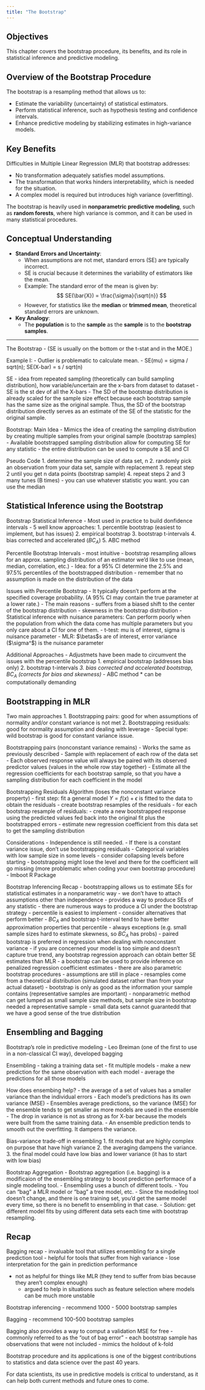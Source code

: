 ```yaml
---
title: "The Bootstrap"
---
```


## Objectives

This chapter covers the bootstrap procedure, its benefits, and its role in statistical inference and predictive modeling.


## Overview of the Bootstrap Procedure

The bootstrap is a resampling method that allows us to:

- Estimate the variability (uncertainty) of statistical estimators.
- Perform statistical inference, such as hypothesis testing and confidence intervals.
- Enhance predictive modeling by stabilizing estimates in high-variance models.

## Key Benefits

Difficulties in Multiple Linear Regression (MLR) that bootstrap addresses:

- No transformation adequately satisfies model assumptions.
- The transformation that works hinders interpretability, which is needed for the situation.
- A complex model is required but introduces high variance (overfitting).

The bootstrap is heavily used in **nonparametric predictive modeling**, such as **random forests**, where high variance is common, and it can be used in many statistical procedures.


## Conceptual Understanding

- **Standard Errors and Uncertainty**:
  - When assumptions are not met, standard errors (SE) are typically incorrect.
  - SE is crucial because it determines the variability of estimators like the mean.
  - Example: The standard error of the mean is given by:
    $$
    SE(\bar{X}) = \frac{\sigma}{\sqrt{n}}
    $$
  - However, for statistics like the **median** or **trimmed mean**, theoretical standard errors are unknown.

- **Key Analogy**:
  - The **population** is to the **sample** as the **sample** is to the **bootstrap samples**.

---

The Bootstrap
- (SE is usually on the bottom or the t-stat and in the MOE.)

Example I:
- Outlier is problematic to calculate mean.
- SE(mu) = sigma / sqrt(n); SE(X-bar) = s / sqrt(n)

SE
- idea from repeated sampling (theoretically can build sampling distribution), how variable/uncertain are the x-bars from dataset to dataset
- SE is the st dev of all the X-bars
- The SD of the bootstrap distribution is already scaled for the sample size effect because each bootstrap sample has the same size as the original sample. Thus, the SD of the bootstrap distribution directly serves as an estimate of the SE of the statistic for the original sample.

Bootstrap: Main Idea
- Mimics the idea of creating the sampling distribution by creating multiple samples from your original sample (bootstrap samples)
- Available bootstrapped sampling distribution allow for computing SE for any statistic
- the entire distribution can be used to compute a SE and CI

Pseudo Code
1. determine the sample size of data set, n
2. randomly pick an observation from your data set, sample with replacement
3. repeat step 2 until you get n data points (bootstrap sample)
4. repeat steps 2 and 3 many tunes (B times)
- you can use whatever statistic you want. you can use the median



## Statistical Inference using the Bootstrap

Bootstrap Statistical Inference
- Most used in practice to build donfidence intervals
- 5 well know approaches:
  1. percentile bootstrap (easiest to implement, but has issues)
  2. empirical bootstrap
  3. bootstrap t-intervals
  4. bias corrected and accelerated ($BC_A$)
  5. ABC method
  
Percentile Bootstrap Intervals
- most intuitive
- bootstrap resampling allows for an approx. sampling distribution of an estimator we'd like to use (mean, median, correlation, etc.)
- Idea: for a 95% CI determine the 2.5% and 97.5% percentiles of the bootstrapped distribution
- remember that no assumption is made on the distribution of the data

Issues with Percentile Bootstrap
- It typically doesn't perform at the specified coverage probability. (A 95% CI may contain the true parameter at a lower rate.)
- The main reasons
    - suffers from a biased shift to the center of the bootstrap distribution
    - skewness in the bootstrap distribution
- Statistical inference with nuisance parameters: Can perform poorly when the population from which the data come has multiple parameters but you only care about a CI for one of them.
    - t-test: mu is of interest, sigma is nuisance parameter
    - MLR: $\betas$s are of interest, error variance ($\sigma^$) is the nuisance parameter
    
    
Additional Approaches
- Adjustmets have been made to circumvent the issues with the percentile bootstrap
  1. empirical bootstrap (addresses bias only)
  2. bootstrap t-intervals*
  3. bias corrected and accelerated bootstrap, $BC_A$  (corrects for bias and skewness)*
    - ABC method
  * can be computationally demanding


## Bootstrapping in MLR

Two main approaches
1. Bootstrapping pairs: good for when assumptions of normality and/or constant variance is not met
2. Bootstrapping residuals: good for normality assumption and dealing with leverage
  - Special type: wild bootstrap is good for constant variance issue.
  
Bootstrapping pairs (nonconstant variance remains)
- Works the same as previously described
  - Sample with replacement of each row of the data set
  - Each observed response value will always be paired with its observed predictor values (values in the whole row stay together)
  - Estimate all the regression coefficients for each bootstrap sample, so that you have a sampling distribution for each coefficient in the model

Bootstrapping Residuals Algorithm (loses the nonconstant variance property)
- first step: fit a general model $Y = f(x) + \epsilon$ is fitted to the data to obtain the residuals
- create bootstrap resamples of the residuals
- for each bootstrap resample of residuals:
  - create a new bootstrapped response using the predicted values fed back into the original fit plus the bootstrapped errors
  - estimate new regression coefficient from this data set to get the sampling distribution

Considerations
- Independence is still needed.
- If there is a constant variance issue, don't use bootstrapping residuals
- Categorical variables with low sample size in some levels - consider collapsing levels before starting
  - bootstrapping might lose the level and there for the coefficient will go missing (more problematic when coding your own bootstrap procedure)
- lmboot R Package

Bootstrap Inferencing Recap
- bootstrapping allows us to estimate SEs for statistical estimates in a nonparametric way
- we don't have to attach assumptions other than independence
- provides a way to produce SEs of any statistic
- there are numerous ways to produce a CI under the bootstrap strategy
  - percentile is easiest to implement
  - consider alternatives that perform better
  - $BC_A$ and bootstrap t-interval tend to have better approximation properties that percentile
  - always exceptions (e.g. small sample sizes hard to estimate skewness, so $BC_A$ has probs)
- paired bootstrap is preferred in regression when dealing with nonconstant variance
- if you are concerned your model is too simple and doesn't capture true trend, any bootstrap regression approach can obtain better SE estimates than MLR
- a bootstrap can be used to provide inference on penalized regression coefficient estimates
- there are also parametric bootstrap procedures
    - assumptions are still in place
    - resamples come from a theoretical distribution (simulated dataset rather than from your actual dataset)
- bootstrap is only as good as the information your sample contains (representative samples are important)
  - nonparametric method can get lumped as small sample size methods, but sample size in bootstrap needed a representative sample
  - small data sets cannot guarantedd that we have a good sense of the true distribution


## Ensembling and Bagging

Bootstrap's role in predictive modeling
- Leo Breiman (one of the first to use in a non-classical CI way), developed bagging

Ensembling
- taking a training data set
- fit multiple models
- make a new prediction for the same observation with each model
- average the predictions for all those models

How does ensembing help?
- the average of a set of values has a smaller variance than the individual errors
- Each model's predictions has its own variance (MSE)
- Ensembles average predictions, so the variance (MSE) for the ensemble tends to get smaller as more models are used in the ensemble
- The drop in variance is not as strong as for X-bar because the models were built from the same training data.
- An ensemble prediction tends to smooth out the overfitting. It dampens the variance.

Bias-variance trade-off in ensembling
1. fit models that are highly complex on purpose that have high variance
2. the averaging dampens the variance.
3. the final model could have low bias and lower variance (it has to start with low bias)

Bootstrap Aggregation
- Bootstrap aggregation (i.e. bagging) is a modificaion of the ensembling strategy to boost prediction performace of a single modeling tool.
- Ensembling uses a bunch of different tools.
- You can "bag" a MLR model or "bag" a tree model, etc.
- Since the modeling tool doesn't change, and there is one training set, you'd get the same model every time, so there is no benefit to ensembling in that case.
- Solution: get different model fits by using different data sets each time with bootstrap resampling.


## Recap

Bagging recap
- invaluable tool that utilizes ensembling for a single prediction tool
    - helpful for tools that suffer from high variance
    - lose interpretation for the gain in prediction performance

- not as helpful for things like MLR (they tend to suffer from bias because they aren't complex enough)
  - argued to help in situations such as feature selection where models can be much more unstable

Bootstrap inferencing - recommend 1000 - 5000 bootstrap samples

Bagging - recommend 100-500 bootstrap samples

Bagging also provides a way to comput a validation MSE for free
  - commonly referred to as the "out of bag error"
    - each bootstrap sample has observations that were not included
    - mimics the holdout of k-fold

Bootstrap procedure and its applications is one of the biggest contributions to statistics and data science over the past 40 years.

For data scientists, its use in predictive models is critical to understand, as it can help both current methods and future ones to come.
